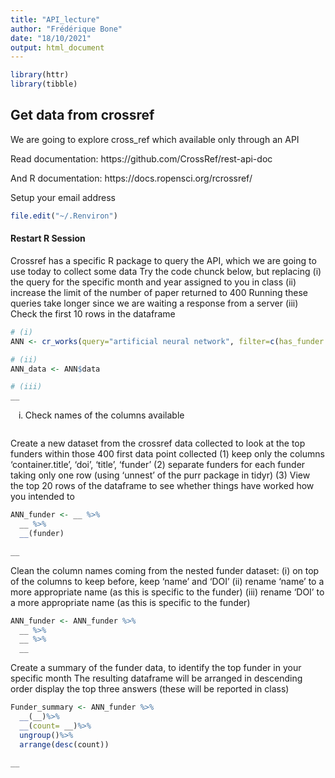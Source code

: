```yaml
---
title: "API_lecture"
author: "Frédérique Bone"
date: "18/10/2021"
output: html_document
---
```


```r
library(httr)
library(tibble)
```

## Get data from crossref

We are going to explore cross_ref which available only through an API

Read documentation:
https://github.com/CrossRef/rest-api-doc

And R documentation:
https://docs.ropensci.org/rcrossref/

Setup your email address
```r
file.edit("~/.Renviron")
```


#### Restart R Session ####

Crossref has a specific R package to query the API, which we are going to use today to collect some data
Try the code chunck below, but replacing
(i) the query for the specific month and year assigned to you in class
(ii) increase the limit of the number of paper returned to 400
Running these queries take longer since we are waiting a response from a server
(iii) Check the first 10 rows in the dataframe

```r
# (i)  
ANN <- cr_works(query="artificial neural network", filter=c(has_funder = TRUE, from_print_pub_date="2020-01-01", until_print_pub_date="2020-01-31"), limit= 20, .progress="text")

# (ii) 
ANN_data <- ANN$data

# (iii) 
__
```

(i) Check names of the columns available
```r

```


Create a new dataset from the crossref data collected to look at the top funders within those 400 first data point collected
(1) keep only the columns 'container.title', 'doi', 'title', 'funder'
(2) separate funders for each funder taking only one row (using 'unnest' of the purr package in tidyr)
(3) View the top 20 rows of the dataframe to see whether things have worked how you intended to

```r
ANN_funder <- __ %>%
  __ %>%
  __(funder)

__

```


Clean the column names coming from the nested funder dataset:
(i) on top of the columns to keep before, keep 'name' and 'DOI'
(ii) rename 'name' to a more appropriate name (as this is specific to the funder)
(iii) rename 'DOI' to a more appropriate name (as this is specific to the funder)

```r
ANN_funder <- ANN_funder %>%
  __ %>%
  __ %>%
  __
```

Create a summary of the funder data, to identify the top funder in your specific month
The resulting dataframe will be arranged in descending order
display the top three answers (these will be reported in class)
```r
Funder_summary <- ANN_funder %>%
  __(__)%>%
  __(count= __)%>%
  ungroup()%>%
  arrange(desc(count))

__
```


